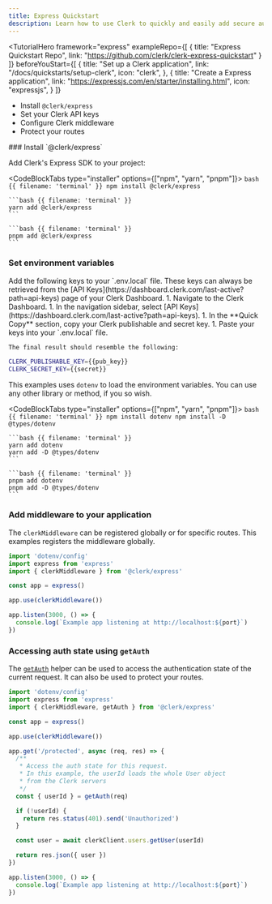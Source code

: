 ```yaml
---
title: Express Quickstart
description: Learn how to use Clerk to quickly and easily add secure authentication and user management to your Express server.
---
```


<TutorialHero
  framework="express"
  exampleRepo={[
    {
      title: "Express Quickstart Repo",
      link: "https://github.com/clerk/clerk-express-quickstart"
    }
  ]}
  beforeYouStart={[
    {
      title: "Set up a Clerk application",
      link: "/docs/quickstarts/setup-clerk",
      icon: "clerk",
    },
    {
      title: "Create a Express application",
      link: "https://expressjs.com/en/starter/installing.html",
      icon: "expressjs",
    }
  ]}
>
  - Install `@clerk/express`
  - Set your Clerk API keys
  - Configure Clerk middleware
  - Protect your routes
</TutorialHero>

<Steps>
  ### Install `@clerk/express`

  Add Clerk's Express SDK to your project:

  <CodeBlockTabs type="installer" options={["npm", "yarn", "pnpm"]}>
    ```bash {{ filename: 'terminal' }}
    npm install @clerk/express
    ```

    ```bash {{ filename: 'terminal' }}
    yarn add @clerk/express
    ```

    ```bash {{ filename: 'terminal' }}
    pnpm add @clerk/express
    ```
  </CodeBlockTabs>

  ### Set environment variables

  <SignedIn>
    Add the following keys to your `.env.local` file. These keys can always be retrieved from the [API Keys](https://dashboard.clerk.com/last-active?path=api-keys) page of your Clerk Dashboard.
  </SignedIn>

  <SignedOut>
    1. Navigate to the Clerk Dashboard.
    1. In the navigation sidebar, select [API Keys](https://dashboard.clerk.com/last-active?path=api-keys).
    1. In the **Quick Copy** section, copy your Clerk publishable and secret key.
    1. Paste your keys into your `.env.local` file.

    The final result should resemble the following:
  </SignedOut>

  ```sh {{ filename: '.env.local' }}
  CLERK_PUBLISHABLE_KEY={{pub_key}}
  CLERK_SECRET_KEY={{secret}}
  ```

  This examples uses `dotenv` to load the environment variables. You can use any other library or method, if you so wish.

  <CodeBlockTabs type="installer" options={["npm", "yarn", "pnpm"]}>
    ```bash {{ filename: 'terminal' }}
    npm install dotenv
    npm install -D @types/dotenv
    ```

    ```bash {{ filename: 'terminal' }}
    yarn add dotenv
    yarn add -D @types/dotenv
    ```

    ```bash {{ filename: 'terminal' }}
    pnpm add dotenv
    pnpm add -D @types/dotenv
    ```
  </CodeBlockTabs>

  ### Add middleware to your application

  The `clerkMiddleware` can be registered globally or for specific routes. This examples registers the middleware globally.

  ```ts {{ filename: 'index.ts' }}
  import 'dotenv/config'
  import express from 'express'
  import { clerkMiddleware } from '@clerk/express'

  const app = express()

  app.use(clerkMiddleware())

  app.listen(3000, () => {
    console.log(`Example app listening at http://localhost:${port}`)
  })
  ```

  ### Accessing auth state using `getAuth`

  The [`getAuth`](/docs/references/nextjs/get-auth) helper can be used to access the authentication state of the current request. It can also be used to protect your routes.

  ```ts {{ filename: 'index.ts' }}
  import 'dotenv/config'
  import express from 'express'
  import { clerkMiddleware, getAuth } from '@clerk/express'

  const app = express()

  app.use(clerkMiddleware())

  app.get('/protected', async (req, res) => {
    /**
     * Access the auth state for this request.
     * In this example, the userId loads the whole User object
     * from the Clerk servers
     */
    const { userId } = getAuth(req)

    if (!userId) {
      return res.status(401).send('Unauthorized')
    }

    const user = await clerkClient.users.getUser(userId)

    return res.json({ user })
  })

  app.listen(3000, () => {
    console.log(`Example app listening at http://localhost:${port}`)
  })
  ```
</Steps>
